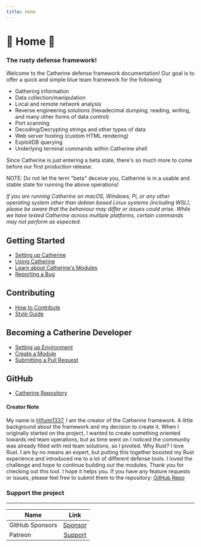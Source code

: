 ```yaml
---
title: Home
---
```


# 🦀 Home 🦀
### The rusty defense framework!

Welcome to the Catherine defense framework documentation! Our goal is to offer a quick and simple blue team framework for the following:

- Gathering information
- Data collection/manipulation
- Local and remote network analysis
- Reverse engineering solutions (hexadecimal dumping, reading, writing, and many other forms of data control)
- Port scanning
- Decoding/Decrypting strings and other types of data
- Web server hosting (custom HTML rendering)
- ExploitDB querying
- Underlying terminal commands within Catherine shell

Since Catherine is just entering a beta state, there's so much more to come before our first production release.

NOTE: Do not let the term "beta" deceive you, Catherine is in a usable and stable state for running the above operations!

*If you are running Catherine on macOS, Windows, Pi, or any other operating system other than debian based Linux systems (including WSL), please be aware that the behaviour may differ or issues could arise. While we have tested Catherine across multiple platforms, certain commands may not perform as expected.*

## Getting Started
- [Setting up Catherine](/catherine/getting-started)
- [Using Catherine](/catherine/basics)
- [Learn about Catherine's Modules](/introduction/modules)
- [Reporting a Bug](/contact)

## Contributing
- [How to Contribute](/advanced/contributors)
- [Style Guide](/advanced/contributors)

## Becoming a Catherine Developer
- [Setting up Environment](/advanced/development)
- [Create a Module](/advanced/development)
- [Submitting a Pull Request](/advanced/development)

## GitHub
- [Catherine Repository](https://github.com/Hifumi1337/catherine)


#### Creator Note
My name is [Hifumi1337](https://github.com/Hifumi1337), I am the creator of the Catherine framework. A little background about the framework and my decision to create it. When I originally started on the project, I wanted to create something oriented towards red team operations, but as time went on I noticed the community was already filled with red team solutions, so I pivoted. Why Rust? I love Rust. I am by no means an expert, but putting this together boosted my Rust experience and introduced me to a lot of different defense tools. I loved the challenge and hope to continue building out the modules. Thank you for checking out this tool. I hope it helps you. If you have any feature requests or issues, please feel free to submit them to the repository: [GitHub Repo](https://github.com/Hifumi1337/catherine)

### Support the project

---

| Name            |                    Link                               |
| --------------- |:-----------------------------------------------------:|
| GitHub Sponsors |  [Sponsor](https://github.com/sponsors/Hifumi1337/)   |
| Patreon         |  [Support](https://www.patreon.com/SupportHifumi1337) |
